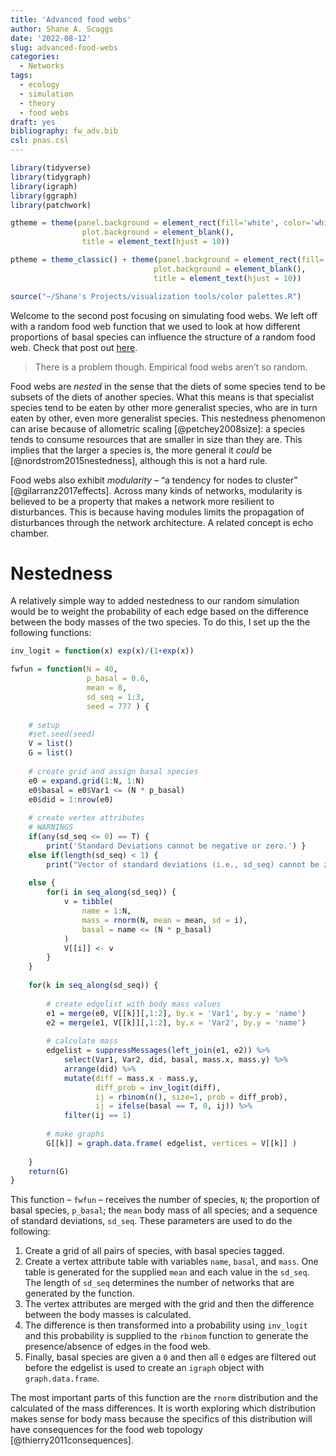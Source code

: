 ```yaml
---
title: 'Advanced food webs'
author: Shane A. Scaggs
date: '2022-08-12'
slug: advanced-food-webs
categories:
  - Networks
tags:
  - ecology
  - simulation
  - theory
  - food webs
draft: yes
bibliography: fw_adv.bib
csl: pnas.csl
---
```


```r
library(tidyverse)
library(tidygraph)
library(igraph)
library(ggraph)
library(patchwork)

gtheme = theme(panel.background = element_rect(fill='white', color='white'), 
                plot.background = element_blank(), 
                title = element_text(hjust = 10))

ptheme = theme_classic() + theme(panel.background = element_rect(fill='white', color='white'), 
                                plot.background = element_blank(), 
                                title = element_text(hjust = 10))

source("~/Shane's Projects/visualization tools/color palettes.R")

```

Welcome to the second post focusing on simulating food webs. We left off with a random food web function that we used to look at how different proportions of basal species can influence the structure of a random food web. Check that post out [here](https://shanescaggs.netlify.app/data-science/basic-properties-of-food-webs/).   

> There is a problem though. Empirical food webs aren't so random. 

Food webs are  *nested* in the sense that the diets of some species tend to be subsets of the diets of another species. What this means is that specialist species tend to be eaten by other more generalist species, who are in turn eaten by other, even more generalist species. This nestedness phenomenon can arise because of allometric scaling [@petchey2008size]: a species tends to consume resources that are smaller in size than they are. This implies that the larger a species is, the more general it *could* be [@nordstrom2015nestedness], although this is not a hard rule. 

Food webs also exhibit *modularity* -- "a tendency for nodes to cluster" [@gilarranz2017effects]. Across many kinds of networks, modularity is believed to be a property that makes a network more resilient to disturbances. This is because having modules limits the propagation of disturbances through the network architecture. A related concept is echo chamber. 

# Nestedness 

A relatively simple way to added nestedness to our random simulation would be to weight the probability of each edge based on the difference between the body masses of the two species. To do this, I set up the the following functions: 

```r
inv_logit = function(x) exp(x)/(1+exp(x))

fwfun = function(N = 40, 
                 p_basal = 0.6, 
                 mean = 0, 
                 sd_seq = 1:3,
                 seed = 777 ) {
    
    # setup
    #set.seed(seed)
    V = list()
    G = list()
    
    # create grid and assign basal species
    e0 = expand.grid(1:N, 1:N)
    e0$basal = e0$Var1 <= (N * p_basal)
    e0$did = 1:nrow(e0)
    
    # create vertex attributes
    # WARNINGS 
    if(any(sd_seq <= 0) == T) { 
        print('Standard Deviations cannot be negative or zero.') } 
    else if(length(sd_seq) < 1) { 
        print("Vector of standard deviations (i.e., sd_seq) cannot be zero.") } 
    
    else { 
        for(i in seq_along(sd_seq)) {
            v = tibble(
                name = 1:N, 
                mass = rnorm(N, mean = mean, sd = i), 
                basal = name <= (N * p_basal)
            ) 
            V[[i]] <- v
        }
    }
    
    for(k in seq_along(sd_seq)) {
        
        # create edgelist with body mass values
        e1 = merge(e0, V[[k]][,1:2], by.x = 'Var1', by.y = 'name')
        e2 = merge(e1, V[[k]][,1:2], by.x = 'Var2', by.y = 'name')
        
        # calculate mass 
        edgelist = suppressMessages(left_join(e1, e2)) %>% 
            select(Var1, Var2, did, basal, mass.x, mass.y) %>%
            arrange(did) %>%
            mutate(diff = mass.x - mass.y, 
                   diff_prob = inv_logit(diff), 
                   ij = rbinom(n(), size=1, prob = diff_prob), 
                   ij = ifelse(basal == T, 0, ij)) %>%
            filter(ij == 1)
        
        # make graphs 
        G[[k]] = graph.data.frame( edgelist, vertices = V[[k]] ) 
        
    }
    return(G)
}
```

This function -- `fwfun` -- receives the number of species, `N`; the proportion of basal species, `p_basal`; the `mean` body mass of all species; and a sequence of standard deviations, `sd_seq`. These parameters are used to do the following: 

1. Create a grid of all pairs of species, with basal species tagged.
2. Create a vertex attribute table with variables `name`, `basal`, and `mass`. One table is generated for the supplied `mean` and each value in the `sd_seq`. The length of `sd_seq` determines the number of networks that are generated by the function.  
3. The vertex attributes are merged with the grid and then the difference between the body masses is calculated.
4. The difference is then transformed into a probability using `inv_logit` and this probability is supplied to the `rbinom` function to generate the presence/absence of edges in the food web. 
5. Finally, basal species are given a `0` and then all `0` edges are filtered out before the edgelist is used to create an `igraph` object with `graph.data.frame`. 



The most important parts of this function are the `rnorm` distribution and the calculated of the mass differences. It is worth exploring which distribution makes sense for body mass because the specifics of this distribution will have consequences for the food web topology [@thierry2011consequences].


